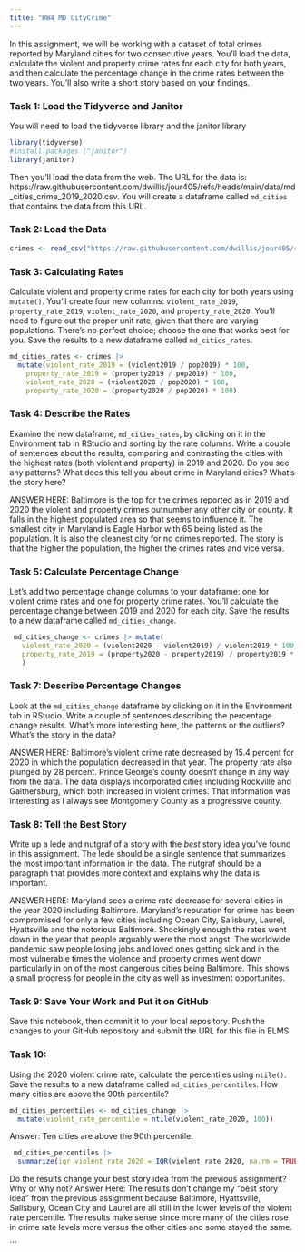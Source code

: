 ```yaml
---
title: "HW4 MD CityCrime"
---
```


In this assignment, we will be working with a dataset of total crimes reported by Maryland cities for two consecutive years. You'll load the data, calculate the violent and property crime rates for each city for both years, and then calculate the percentage change in the crime rates between the two years. You'll also write a short story based on your findings.

### Task 1: Load the Tidyverse and Janitor

You will need to load the tidyverse library and the janitor library

```r
library(tidyverse)
#install.packages ("janitor")
library(janitor)
```

Then you'll load the data from the web. The URL for the data is: https://raw.githubusercontent.com/dwillis/jour405/refs/heads/main/data/md_cities_crime_2019_2020.csv. You will create a dataframe called `md_cities` that contains the data from this URL.

### Task 2: Load the Data

```r
crimes <- read_csv("https://raw.githubusercontent.com/dwillis/jour405/refs/heads/main/data/md_cities_crime_2019_2020.csv")
```
### Task 3: Calculating Rates

Calculate violent and property crime rates for each city for both years using `mutate()`. You'll create four new columns: `violent_rate_2019`, `property_rate_2019`, `violent_rate_2020`, and `property_rate_2020`. You'll need to figure out the proper unit rate, given that there are varying populations. There's no perfect choice; choose the one that works best for you. Save the results to a new dataframe called `md_cities_rates`.

```r
md_cities_rates <- crimes |>
  mutate(violent_rate_2019 = (violent2019 / pop2019) * 100,
    property_rate_2019 = (property2019 / pop2019) * 100,
    violent_rate_2020 = (violent2020 / pop2020) * 100,
    property_rate_2020 = (property2020 / pop2020) * 100)

```

### Task 4: Describe the Rates

Examine the new dataframe, `md_cities_rates`, by clicking on it in the Environment tab in RStudio and sorting by the rate columns. Write a couple of sentences about the results, comparing and contrasting the cities with the highest rates (both violent and property) in 2019 and 2020. Do you see any patterns? What does this tell you about crime in Maryland cities? What's the story here?

ANSWER HERE: Baltimore is the top for the crimes reported as in 2019 and 2020 the violent and property crimes outnumber any other city or county. It falls in the highest populated area so that seems to influence it. The smallest city in Maryland is Eagle Harbor with 65 being listed as the population. It is also the cleanest city for no crimes reported. The story is that the higher the population, the higher the crimes rates and vice versa. 


### Task 5: Calculate Percentage Change

Let's add two percentage change columns to your dataframe: one for violent crime rates and one for property crime rates. You'll calculate the percentage change between 2019 and 2020 for each city. Save the results to a new dataframe called `md_cities_change`.

```r
 md_cities_change <- crimes |> mutate(
   violent_rate_2020 = (violent2020 - violent2019) / violent2019 * 100,
   property_rate_2019 = (property2020 - property2019) / property2019 * 100
   )

```

### Task 7: Describe Percentage Changes

Look at the `md_cities_change` dataframe by clicking on it in the Environment tab in RStudio. Write a couple of sentences describing the percentage change results. What's more interesting here, the patterns or the outliers? What's the story in the data?

ANSWER HERE: Baltimore's violent crime rate decreased by 15.4 percent for 2020 in which the population decreased in that year. The property rate also plunged by 28 percent. Prince George's county doesn't change in any way from the data. The data displays  incorporated cities including Rockville and Gaithersburg, which both increased in violent crimes. That information was interesting as I always see Montgomery County as a progressive county. 

### Task 8: Tell the Best Story

Write up a lede and nutgraf of a story with the _best_ story idea you've found in this assignment. The lede should be a single sentence that summarizes the most important information in the data. The nutgraf should be a paragraph that provides more context and explains why the data is important.

ANSWER HERE: Maryland sees a crime rate decrease for several  cities in the year 2020 including Baltimore. Maryland's reputation for crime has been compromised for only a few cities including Ocean City, Salisbury, Laurel, Hyattsville and the notorious Baltimore. Shockingly enough the rates went down in the year that people arguably were the most angst. The worldwide pandemic saw people losing jobs and loved ones getting sick and in the most vulnerable times the violence and property crimes went down particularly in on of the most dangerous cities being Baltimore. This shows a small progress for people in the city as well as investment opportunites. 

### Task 9: Save Your Work and Put it on GitHub

Save this notebook, then commit it to your local repository. Push the changes to your GitHub repository and submit the URL for this file in ELMS.

### Task 10: 
Using the 2020 violent crime rate, calculate the percentiles using `ntile()`. Save the results to a new dataframe called `md_cities_percentiles`. How many cities are above the 90th percentile?
```r
md_cities_percentiles <- md_cities_change |>
  mutate(violent_rate_percentile = ntile(violent_rate_2020, 100))
```
Answer: Ten cities are above the 90th percentile. 
```r
 md_cities_percentiles |> 
  summarize(iqr_violent_rate_2020 = IQR(violent_rate_2020, na.rm = TRUE))
```
Do the results change your best story idea from the previous assignment? Why or why not?
Answer Here:
The results don't change my "best story idea" from the previous assignment because Baltimore, Hyattsville, Salisbury, Ocean City and Laurel are all still in the lower levels of the violent rate percentile. The results make sense since more many of the cities rose in crime rate levels more versus the other cities and some stayed the same.



```


